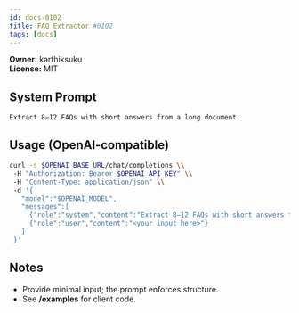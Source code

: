 ```yaml
---
id: docs-0102
title: FAQ Extractor #0102
tags: [docs]
---
```


**Owner:** karthiksuku  
**License:** MIT

## System Prompt
```text
Extract 8–12 FAQs with short answers from a long document.
```

## Usage (OpenAI-compatible)
```bash
curl -s $OPENAI_BASE_URL/chat/completions \\
 -H "Authorization: Bearer $OPENAI_API_KEY" \\
 -H "Content-Type: application/json" \\
 -d '{
   "model":"$OPENAI_MODEL",
   "messages":[
     {"role":"system","content":"Extract 8–12 FAQs with short answers from a long document."},
     {"role":"user","content":"<your input here>"}
   ]
 }'
```

## Notes
- Provide minimal input; the prompt enforces structure.
- See **/examples** for client code.
